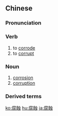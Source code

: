 {{also|腐蚀}}
==Chinese==
{{zh-forms|s=腐蚀}}

===Pronunciation===
{{zh-pron
|m=fǔshí
|c=fu6 sik6
|cat=v,n
}}

===Verb===
{{zh-verb}}

# to [[corrode]]
# to [[corrupt]]

===Noun===
{{zh-noun}}

# [[corrosion]]
# [[corruption]]

===Derived terms===
{{zh-der|腐蝕劑}}

{{zh-cat|Intermediate}}

[[ko:腐蝕]]
[[hu:腐蝕]]
[[ja:腐蝕]]